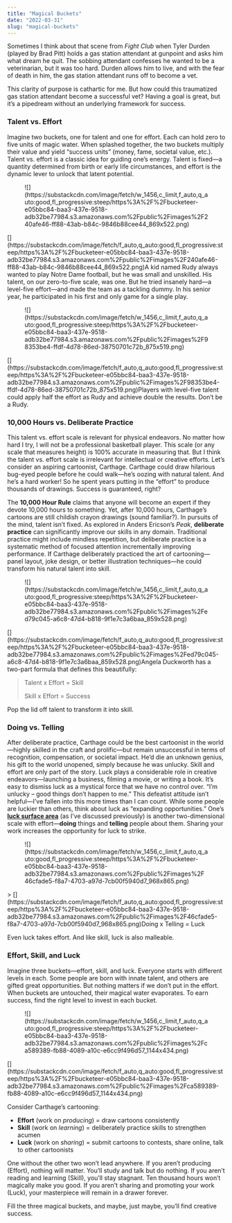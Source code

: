 ```yaml
---
title: "Magical Buckets"
date: "2022-03-31"
slug: "magical-buckets"
---
```


Sometimes I think about that scene from *Fight Club* when Tyler Durden (played by Brad Pitt) holds a gas station attendant at gunpoint and asks him what dream he quit. The sobbing attendant confesses he wanted to be a veterinarian, but it was too hard. Durden allows him to live, and with the fear of death in him, the gas station attendant runs off to become a vet.

This clarity of purpose is cathartic for me. But how could this traumatized gas station attendant become a successful vet? Having a goal is great, but it’s a pipedream without an underlying framework for success.

### Talent vs. Effort

Imagine two buckets, one for talent and one for effort. Each can hold zero to five units of magic water. When splashed together, the two buckets multiply their value and yield “success units” (money, fame, societal value, etc.). Talent vs. effort is a classic idea for guiding one’s energy. Talent is fixed—a quantity determined from birth or early life circumstances, and effort is the dynamic lever to unlock that latent potential.

<div class="wp-block-image"><figure class="aligncenter">![](https://substackcdn.com/image/fetch/w_1456,c_limit,f_auto,q_auto:good,fl_progressive:steep/https%3A%2F%2Fbucketeer-e05bbc84-baa3-437e-9518-adb32be77984.s3.amazonaws.com%2Fpublic%2Fimages%2F240afe46-ff88-43ab-b84c-9846b88cee44_869x522.png)</figure></div>[](https://substackcdn.com/image/fetch/f_auto,q_auto:good,fl_progressive:steep/https%3A%2F%2Fbucketeer-e05bbc84-baa3-437e-9518-adb32be77984.s3.amazonaws.com%2Fpublic%2Fimages%2F240afe46-ff88-43ab-b84c-9846b88cee44_869x522.png)A kid named Rudy always wanted to play Notre Dame football, but he was small and unskilled. His talent, on our zero-to-five scale, was one. But he tried insanely hard—a level-five effort—and made the team as a tackling dummy. In his senior year, he participated in his first and only game for a single play.

<div class="wp-block-image"><figure class="aligncenter">![](https://substackcdn.com/image/fetch/w_1456,c_limit,f_auto,q_auto:good,fl_progressive:steep/https%3A%2F%2Fbucketeer-e05bbc84-baa3-437e-9518-adb32be77984.s3.amazonaws.com%2Fpublic%2Fimages%2F98353be4-ffdf-4d78-86ed-38750701c72b_875x519.png)</figure></div>[](https://substackcdn.com/image/fetch/f_auto,q_auto:good,fl_progressive:steep/https%3A%2F%2Fbucketeer-e05bbc84-baa3-437e-9518-adb32be77984.s3.amazonaws.com%2Fpublic%2Fimages%2F98353be4-ffdf-4d78-86ed-38750701c72b_875x519.png)Players with level-five talent could apply half the effort as Rudy and achieve double the results. Don’t be a Rudy.

### 10,000 Hours vs. Deliberate Practice

This talent vs. effort scale is relevant for physical endeavors. No matter how hard I try, I will not be a professional basketball player. This scale (or any scale that measures height) is 100% accurate in measuring that. But I think the talent vs. effort scale is irrelevant for intellectual or creative efforts. Let’s consider an aspiring cartoonist, Carthage. Carthage could draw hilarious bug-eyed people before he could walk—he’s oozing with natural talent. And he’s a hard worker! So he spent years putting in the “effort” to produce thousands of drawings. Success is guaranteed, right?

The **10,000 Hour Rule** claims that anyone will become an expert if they devote 10,000 hours to something. Yet, after 10,000 hours, Carthage’s cartoons are still childish crayon drawings (sound familiar?). In pursuits of the mind, talent isn’t fixed. As explored in Anders Ericson’s *Peak*, **deliberate practice** can significantly improve our skills in any domain. Traditional practice might include mindless repetition, but deliberate practice is a systematic method of focused attention incrementally improving performance. If Carthage deliberately practiced the art of cartooning—panel layout, joke design, or better illustration techniques—he could transform his natural talent into skill.

<div class="wp-block-image"><figure class="aligncenter">![](https://substackcdn.com/image/fetch/w_1456,c_limit,f_auto,q_auto:good,fl_progressive:steep/https%3A%2F%2Fbucketeer-e05bbc84-baa3-437e-9518-adb32be77984.s3.amazonaws.com%2Fpublic%2Fimages%2Fed79c045-a6c8-47d4-b818-9f1e7c3a6baa_859x528.png)</figure></div>[](https://substackcdn.com/image/fetch/f_auto,q_auto:good,fl_progressive:steep/https%3A%2F%2Fbucketeer-e05bbc84-baa3-437e-9518-adb32be77984.s3.amazonaws.com%2Fpublic%2Fimages%2Fed79c045-a6c8-47d4-b818-9f1e7c3a6baa_859x528.png)Angela Duckworth has a two-part formula that defines this beautifully:

> Talent x Effort = Skill
> 
> Skill x Effort = Success

Pop the lid off talent to transform it into skill.

### Doing vs. Telling

After deliberate practice, Carthage could be the best cartoonist in the world—highly skilled in the craft and prolific—but remain unsuccessful in terms of recognition, compensation, or societal impact. He’d die an unknown genius, his gift to the world unopened, simply because he was unlucky. Skill and effort are only part of the story. Luck plays a considerable role in creative endeavors—launching a business, filming a movie, or writing a book. It’s easy to dismiss luck as a mystical force that we have no control over. “I’m unlucky – good things don’t happen to me.” This defeatist attitude isn’t helpful—I’ve fallen into this more times than I can count. While some people are luckier than others, think about luck as “expanding opportunities.” One’s **[luck surface area](https://andersun.substack.com/p/surface-area)** (as I’ve discussed previously) is another two-dimensional scale with effort—**doing** things and **telling** people about them. Sharing your work increases the opportunity for luck to strike.

<div class="wp-block-image"><figure class="aligncenter is-resized">![](https://substackcdn.com/image/fetch/w_1456,c_limit,f_auto,q_auto:good,fl_progressive:steep/https%3A%2F%2Fbucketeer-e05bbc84-baa3-437e-9518-adb32be77984.s3.amazonaws.com%2Fpublic%2Fimages%2F46cfade5-f8a7-4703-a97d-7cb00f5940d7_968x865.png)</figure></div>> [](https://substackcdn.com/image/fetch/f_auto,q_auto:good,fl_progressive:steep/https%3A%2F%2Fbucketeer-e05bbc84-baa3-437e-9518-adb32be77984.s3.amazonaws.com%2Fpublic%2Fimages%2F46cfade5-f8a7-4703-a97d-7cb00f5940d7_968x865.png)Doing x Telling = Luck

Even luck takes effort. And like skill, luck is also malleable.

### Effort, Skill, and Luck

Imagine three buckets—effort, skill, and luck. Everyone starts with different levels in each. Some people are born with innate talent, and others are gifted great opportunities. But nothing matters if we don’t put in the effort. When buckets are untouched, their magical water evaporates. To earn success, find the right level to invest in each bucket.

<figure class="wp-block-image">![](https://substackcdn.com/image/fetch/w_1456,c_limit,f_auto,q_auto:good,fl_progressive:steep/https%3A%2F%2Fbucketeer-e05bbc84-baa3-437e-9518-adb32be77984.s3.amazonaws.com%2Fpublic%2Fimages%2Fca589389-fb88-4089-a10c-e6cc9f496d57_1144x434.png)</figure>[](https://substackcdn.com/image/fetch/f_auto,q_auto:good,fl_progressive:steep/https%3A%2F%2Fbucketeer-e05bbc84-baa3-437e-9518-adb32be77984.s3.amazonaws.com%2Fpublic%2Fimages%2Fca589389-fb88-4089-a10c-e6cc9f496d57_1144x434.png)

Consider Carthage’s cartooning:

- **Effort** (work on *producing*) = draw cartoons consistently
- **Skill** (work on *learning*) = deliberately practice skills to strengthen acumen
- **Luck** (work on *sharing*) = submit cartoons to contests, share online, talk to other cartoonists

One without the other two won’t lead anywhere. If you aren’t producing (Effort), nothing will matter. You’ll study and talk but do nothing. If you aren’t reading and learning (Skill), you’ll stay stagnant. Ten thousand hours won’t magically make you good. If you aren’t sharing and promoting your work (Luck), your masterpiece will remain in a drawer forever.

Fill the three magical buckets, and maybe, just maybe, you’ll find creative success.